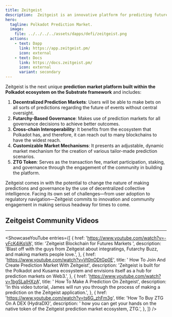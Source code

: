 ```yaml
---
title: Zeitgeist
description:  Zeitgeist is an innovative platform for predicting future events.
hero:
  tagline: Polkadot Prediction Market.
  image: 
    file: ../../../../assets/dapps/defi/zeitgeist.png
  actions:
    - text: Dapp
      link: https://app.zeitgeist.pm/
      icon: external
    - text: Docs
      link: https://docs.zeitgeist.pm/
      icon: external
      variant: secondary
---
```



Zeitgeist is the next unique **prediction market platform built within the Polkadot ecosystem on the Substrate framework** and includes:
1. **Decentralized Prediction Markets**: Users will be able to make bets on all sorts of predictions regarding the future of events without central oversight.
2. **Futarchy-Based Governance**: Makes use of prediction markets for all governance decisions to achieve better outcomes.
3. **Cross-chain Interoperability**: It benefits from the ecosystem that Polkadot has, and therefore, it can reach out to many blockchains to have the widest reach.
4. **Customizable Market Mechanisms**: It presents an adjustable, dynamic market mechanism for the creation of various tailor-made prediction scenarios.
5. **ZTG Token**: Serves as the transaction fee, market participation, staking, and governance through the engagement of the community in building the platform.

Zeitgeist comes in with the potential to change the nature of making predictions and governance by the use of decentralized collective intelligence. Facing its own set of challenges—from user adoption to regulatory navigation—Zeitgeist commits to innovation and community engagement in making serious headway for times to come.

## Zeitgeist Community Videos
------------
<ShowcaseYouTube
  entries={[
    {
      href: 'https://www.youtube.com/watch?v=-yFcK4iKqVA',
      title: 'Zeitgeist Blockchain for Futures Markets ',
      description: 'Blast off with the guys from Zeitgeist about integratings, Futarchy Buzz, and making markets people love.',
    },
        {
        href: 'https://www.youtube.com/watch?v=Vt0nODtGp0E',
      title: ' How To Join And Create Prediction Market With Zeitgeist',
      description: 'Zeitgeist is built for the Polkadot and Kusama ecosystem and envisions itself as a hub for prediction markets on Web3.',
    },
            {
        href: 'https://www.youtube.com/watch?v=1bgSLaIHXzA',
      title: ' How To Make A Prediction On Zeitgeist',
      description: 'In this video tutorial, James will run you through the process of making a prediction on the Zeitgeist application.',
    },
            {
        href: 'https://www.youtube.com/watch?v=ts6G_zhFm3g',
      title: 'How To Buy ZTG On A DEX (HydraDX)',
      description: ' how you can get your hands on the native token of the Zeitgeist prediction market ecosystem, ZTG.',
    },
  ]} />